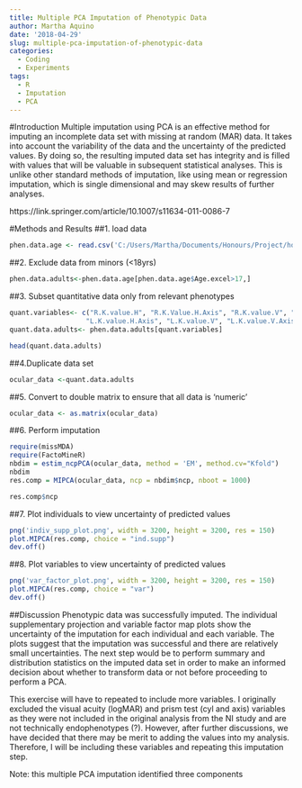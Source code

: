 ```yaml
---
title: Multiple PCA Imputation of Phenotypic Data
author: Martha Aquino
date: '2018-04-29'
slug: multiple-pca-imputation-of-phenotypic-data
categories:
  - Coding
  - Experiments
tags:
  - R
  - Imputation
  - PCA
---
```

#Introduction
Multiple imputation using PCA is an effective method for imputing an incomplete data set with missing at random (MAR) data. It takes into account the variability of the data and the uncertainty of the predicted values. By doing so, the resulting imputed data set has integrity and is filled with values that will be valuable in subsequent statistical analyses. This is unlike other standard methods of imputation, like using mean or regression imputation, which is single dimensional and may skew results of further analyses. 

https://link.springer.com/article/10.1007/s11634-011-0086-7

#Methods and Results 
##1. load data 
```r
phen.data.age <- read.csv('C:/Users/Martha/Documents/Honours/Project/honours.project/Data/NIES_master_database-age.csv')
```

##2. Exclude data from minors (<18yrs)
```r
phen.data.adults<-phen.data.age[phen.data.age$Age.excel>17,]

```

##3. Subset quantitative data only from relevant phenotypes
```r
quant.variables<- c("R.K.value.H", "R.K.Value.H.Axis", "R.K.value.V", "R.K.value.V.Axis", "L.K.value.H",
                   "L.K.value.H.Axis", "L.K.value.V", "L.K.value.V.Axis", "R.Pachimetry", "L.Pachimetry", "R.Axial.Length", "L.Axial.Length", "AC.Depth.R", "AC.Depth.L", "R.IOP.mmHg", "L.IOP.mmHg", "CDR.RE", "CDR.LE")
quant.data.adults<- phen.data.adults[quant.variables]

head(quant.data.adults)
```

##4.Duplicate data set
```r
ocular_data <-quant.data.adults
```

##5. Convert to double matrix to ensure that all data is 'numeric'
```r
ocular_data <- as.matrix(ocular_data)
```

##6. Perform imputation
```r
require(missMDA)
require(FactoMineR)
nbdim = estim_ncpPCA(ocular_data, method = 'EM', method.cv="Kfold")
nbdim
res.comp = MIPCA(ocular_data, ncp = nbdim$ncp, nboot = 1000)

res.comp$ncp
```

##7. Plot individuals to view uncertainty of predicted values 
```r
png('indiv_supp_plot.png', width = 3200, height = 3200, res = 150)
plot.MIPCA(res.comp, choice = "ind.supp") 
dev.off()

```

##8. Plot variables to view uncertainty of predicted values
```r
png('var_factor_plot.png', width = 3200, height = 3200, res = 150)
plot.MIPCA(res.comp, choice = "var") 
dev.off()
```

##Discussion
Phenotypic data was successfully imputed. The individual supplementary projection and variable factor map plots show the uncertainty of the imputation for each individual and each variable. The plots suggest that the imputation was successful and there are relatively small uncertainties. The next step would be to perform summary and distribution statistics on the imputed data set in order to make an informed decision about whether to transform data or not before proceeding to perform a PCA. 

This exercise will have to repeated to include more variables. I originally excluded the visual acuity (logMAR) and prism test (cyl and axis) variables as they were not included in the original analysis from the NI study and are not technically endophenotypes (?). However, after further discussions, we have decided that there may be merit to adding the values into my analysis. Therefore, I will be including these variables and repeating this imputation step. 

Note: this multiple PCA imputation identified three components 

